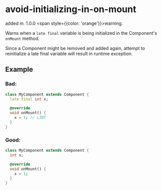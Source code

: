 # avoid-initializing-in-on-mount
added in: 1.0.0 <span style={{color: 'orange'}}>warning</span>.

Warns when a `late final` variable is being initialized in the Component's `onMount` method.

Since a Component might be removed and added again, attempt to reinitialize a late final variable will result in runtime exception.

## Example
### Bad:
```dart
class MyComponent extends Component {
  late final int x;

  @override
  void onMount() {
    x = 1; // LINT
  }
}
```
### Good:
```dart
class MyComponent extends Component {
  int x;

  @override
  void onMount() {
    x = 1;
  }
}
```
